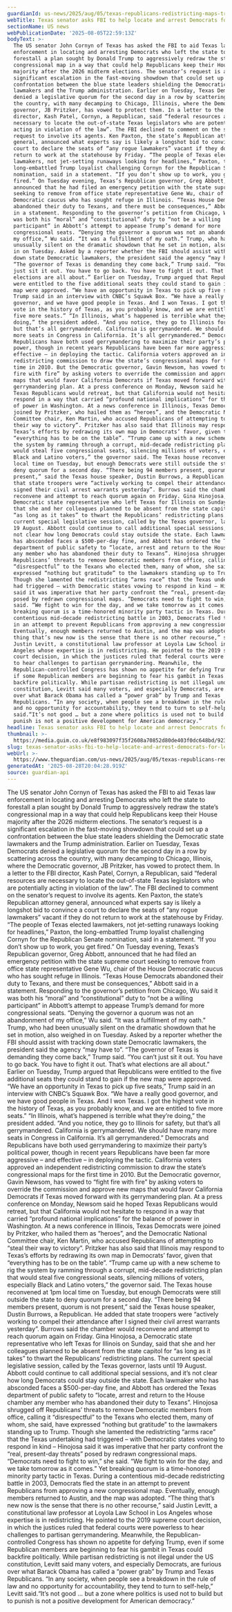 ```yaml
---
guardianId: us-news/2025/aug/05/texas-republicans-redistricting-maps-trump
webTitle: Texas senator asks FBI to help locate and arrest Democrats for leaving state
sectionName: US news
webPublicationDate: '2025-08-05T22:59:13Z'
bodyText: >-
  The US senator John Cornyn of Texas has asked the FBI to aid Texas law
  enforcement in locating and arresting Democrats who left the state to
  forestall a plan sought by Donald Trump to aggressively redraw the state’s
  congressional map in a way that could help Republicans keep their House
  majority after the 2026 midterm elections. The senator’s request is a
  significant escalation in the fast-moving showdown that could set up a
  confrontation between the blue state leaders shielding the Democratic state
  lawmakers and the Trump administration. Earlier on Tuesday, Texas Democrats
  denied a legislative quorum for the second day in a row by scattering across
  the country, with many decamping to Chicago, Illinois, where the Democratic
  governor, JB Pritzker, has vowed to protect them. In a letter to the FBI
  director, Kash Patel, Cornyn, a Republican, said “federal resources are
  necessary to locate the out-of-state Texas legislators who are potentially
  acting in violation of the law”. The FBI declined to comment on the senator’s
  request to involve its agents. Ken Paxton, the state’s Republican attorney
  general, announced what experts say is likely a longshot bid to convince a
  court to declare the seats of “any rogue lawmakers” vacant if they do not
  return to work at the statehouse by Friday. “The people of Texas elected
  lawmakers, not jet-setting runaways looking for headlines,” Paxton, the
  long-embattled Trump loyalist challenging Cornyn for the Republican Senate
  nomination, said in a statement. “If you don’t show up to work, you get
  fired.” On Tuesday evening, Texas’s Republican governor, Greg Abbott,
  announced that he had filed an emergency petition with the state supreme court
  seeking to remove from office state representative Gene Wu, chair of the House
  Democratic caucus who has sought refuge in Illinois. “Texas House Democrats
  abandoned their duty to Texans, and there must be consequences,” Abbott said
  in a statement. Responding to the governor’s petition from Chicago, Wu said it
  was both his “moral” and “constitutional” duty to “not be a willing
  participant” in Abbott’s attempt to appease Trump’s demand for more
  congressional seats. “Denying the governor a quorum was not an abandonment of
  my office,” Wu said. “It was a fulfillment of my oath.” Trump, who had been
  unusually silent on the dramatic showdown that he set in motion, also weighed
  in on Tuesday. Asked by a reporter whether the FBI should assist with tracking
  down state Democratic lawmakers, the president said the agency “may have to”.
  “The governor of Texas is demanding they come back,” Trump said. “You can’t
  just sit it out. You have to go back. You have to fight it out. That’s what
  elections are all about.” Earlier on Tuesday, Trump argued that Republicans
  were entitled to the five additional seats they could stand to gain if the new
  map were approved. “We have an opportunity in Texas to pick up five seats,”
  Trump said in an interview with CNBC’s Squawk Box. “We have a really good
  governor, and we have good people in Texas. And I won Texas. I got the highest
  vote in the history of Texas, as you probably know, and we are entitled to
  five more seats.” “In Illinois, what’s happened is terrible what they’re
  doing,” the president added. “And you notice, they go to Illinois for safety,
  but that’s all gerrymandered. California is gerrymandered. We should have many
  more seats in Congress in California. It’s all gerrymandered.” Democrats and
  Republicans have both used gerrymandering to maximize their party’s political
  power, though in recent years Republicans have been far more aggressive – and
  effective – in deploying the tactic. California voters approved an independent
  redistricting commission to draw the state’s congressional maps for the first
  time in 2010. But the Democratic governor, Gavin Newsom, has vowed to “fight
  fire with fire” by asking voters to override the commission and approve new
  maps that would favor California Democrats if Texas moved forward with its
  gerrymandering plan. At a press conference on Monday, Newsom said he hoped
  Texas Republicans would retreat, but that California would not hesitate to
  respond in a way that carried “profound national implications” for the balance
  of power in Washington. At a news conference in Illinois, Texas Democrats were
  joined by Pritzker, who hailed them as “heroes”, and the Democratic National
  Committee chair, Ken Martin, who accused Republicans of attempting to “steal
  their way to victory”. Pritzker has also said that Illinois may respond to
  Texas’s efforts by redrawing its own map in Democrats’ favor, given that
  “everything has to be on the table”. “Trump came up with a new scheme to rig
  the system by ramming through a corrupt, mid-decade redistricting plan that
  would steal five congressional seats, silencing millions of voters, especially
  Black and Latino voters,” the governor said. The Texas house reconvened at 1pm
  local time on Tuesday, but enough Democrats were still outside the state to
  deny quorum for a second day. “There being 94 members present, quorum is not
  present,” said the Texas house speaker, Dustin Burrows, a Republican. He added
  that state troopers were “actively working to compel their attendance after I
  signed their civil arrest warrants yesterday”. Burrows said the chamber would
  reconvene and attempt to reach quorum again on Friday. Gina Hinojosa, a
  Democratic state representative who left Texas for Illinois on Sunday, said
  that she and her colleagues planned to be absent from the state capitol for
  “as long as it takes” to thwart the Republicans’ redistricting plans. The
  current special legislative session, called by the Texas governor, lasts until
  19 August. Abbott could continue to call additional special sessions, and it’s
  not clear how long Democrats could stay outside the state. Each lawmaker who
  has absconded faces a $500-per-day fine, and Abbott has ordered the Texas
  department of public safety to “locate, arrest and return to the House chamber
  any member who has abandoned their duty to Texans”. Hinojosa shrugged off
  Republicans’ threats to remove Democratic members from office, calling it
  “disrespectful” to the Texans who elected them, many of whom, she said, have
  expressed “nothing but gratitude” to the lawmakers standing up to Trump.
  Though she lamented the redistricting “arms race” that the Texas undertaking
  had triggered – with Democratic states vowing to respond in kind – Hinojosa
  said it was imperative that her party confront the “real, present-day threats”
  posed by redrawn congressional maps. “Democrats need to fight to win,” she
  said. “We fight to win for the day, and we take tomorrow as it comes.” Yet
  breaking quorum is a time-honored minority party tactic in Texas. During a
  contentious mid-decade redistricting battle in 2003, Democrats fled the state
  in an attempt to prevent Republicans from approving a new congressional map.
  Eventually, enough members returned to Austin, and the map was adopted. “The
  thing that’s new now is the sense that there is no other recourse,” said
  Justin Levitt, a constitutional law professor at Loyola Law School in Los
  Angeles whose expertise is in redistricting. He pointed to the 2019 supreme
  court decision, in which the justices ruled that federal courts were powerless
  to hear challenges to partisan gerrymandering. Meanwhile, the
  Republican-controlled Congress has shown no appetite for defying Trump, even
  if some Republican members are beginning to fear his gambit in Texas could
  backfire politically. While partisan redistricting is not illegal under the US
  constitution, Levitt said many voters, and especially Democrats, are furious
  over what Barack Obama has called a “power grab” by Trump and Texas
  Republicans. “In any society, when people see a breakdown in the rule of law
  and no opportunity for accountability, they tend to turn to self-help,” Levitt
  said.“It’s not good … but a zone where politics is used not to build but to
  punish is not a positive development for American democracy.”
headline: Texas senator asks FBI to help locate and arrest Democrats for leaving state
thumbnail: >-
  https://media.guim.co.uk/e8f983097f35f2608a70852d80de403f0dc648bd/923_536_4637_3709/500.jpg
slug: texas-senator-asks-fbi-to-help-locate-and-arrest-democrats-for-leaving-state
webUrl: >-
  https://www.theguardian.com/us-news/2025/aug/05/texas-republicans-redistricting-maps-trump
generatedAt: '2025-08-28T20:04:28.919Z'
source: guardian-api
---
```

The US senator John Cornyn of Texas has asked the FBI to aid Texas law enforcement in locating and arresting Democrats who left the state to forestall a plan sought by Donald Trump to aggressively redraw the state’s congressional map in a way that could help Republicans keep their House majority after the 2026 midterm elections. The senator’s request is a significant escalation in the fast-moving showdown that could set up a confrontation between the blue state leaders shielding the Democratic state lawmakers and the Trump administration. Earlier on Tuesday, Texas Democrats denied a legislative quorum for the second day in a row by scattering across the country, with many decamping to Chicago, Illinois, where the Democratic governor, JB Pritzker, has vowed to protect them. In a letter to the FBI director, Kash Patel, Cornyn, a Republican, said “federal resources are necessary to locate the out-of-state Texas legislators who are potentially acting in violation of the law”. The FBI declined to comment on the senator’s request to involve its agents. Ken Paxton, the state’s Republican attorney general, announced what experts say is likely a longshot bid to convince a court to declare the seats of “any rogue lawmakers” vacant if they do not return to work at the statehouse by Friday. “The people of Texas elected lawmakers, not jet-setting runaways looking for headlines,” Paxton, the long-embattled Trump loyalist challenging Cornyn for the Republican Senate nomination, said in a statement. “If you don’t show up to work, you get fired.” On Tuesday evening, Texas’s Republican governor, Greg Abbott, announced that he had filed an emergency petition with the state supreme court seeking to remove from office state representative Gene Wu, chair of the House Democratic caucus who has sought refuge in Illinois. “Texas House Democrats abandoned their duty to Texans, and there must be consequences,” Abbott said in a statement. Responding to the governor’s petition from Chicago, Wu said it was both his “moral” and “constitutional” duty to “not be a willing participant” in Abbott’s attempt to appease Trump’s demand for more congressional seats. “Denying the governor a quorum was not an abandonment of my office,” Wu said. “It was a fulfillment of my oath.” Trump, who had been unusually silent on the dramatic showdown that he set in motion, also weighed in on Tuesday. Asked by a reporter whether the FBI should assist with tracking down state Democratic lawmakers, the president said the agency “may have to”. “The governor of Texas is demanding they come back,” Trump said. “You can’t just sit it out. You have to go back. You have to fight it out. That’s what elections are all about.” Earlier on Tuesday, Trump argued that Republicans were entitled to the five additional seats they could stand to gain if the new map were approved. “We have an opportunity in Texas to pick up five seats,” Trump said in an interview with CNBC’s Squawk Box. “We have a really good governor, and we have good people in Texas. And I won Texas. I got the highest vote in the history of Texas, as you probably know, and we are entitled to five more seats.” “In Illinois, what’s happened is terrible what they’re doing,” the president added. “And you notice, they go to Illinois for safety, but that’s all gerrymandered. California is gerrymandered. We should have many more seats in Congress in California. It’s all gerrymandered.” Democrats and Republicans have both used gerrymandering to maximize their party’s political power, though in recent years Republicans have been far more aggressive – and effective – in deploying the tactic. California voters approved an independent redistricting commission to draw the state’s congressional maps for the first time in 2010. But the Democratic governor, Gavin Newsom, has vowed to “fight fire with fire” by asking voters to override the commission and approve new maps that would favor California Democrats if Texas moved forward with its gerrymandering plan. At a press conference on Monday, Newsom said he hoped Texas Republicans would retreat, but that California would not hesitate to respond in a way that carried “profound national implications” for the balance of power in Washington. At a news conference in Illinois, Texas Democrats were joined by Pritzker, who hailed them as “heroes”, and the Democratic National Committee chair, Ken Martin, who accused Republicans of attempting to “steal their way to victory”. Pritzker has also said that Illinois may respond to Texas’s efforts by redrawing its own map in Democrats’ favor, given that “everything has to be on the table”. “Trump came up with a new scheme to rig the system by ramming through a corrupt, mid-decade redistricting plan that would steal five congressional seats, silencing millions of voters, especially Black and Latino voters,” the governor said. The Texas house reconvened at 1pm local time on Tuesday, but enough Democrats were still outside the state to deny quorum for a second day. “There being 94 members present, quorum is not present,” said the Texas house speaker, Dustin Burrows, a Republican. He added that state troopers were “actively working to compel their attendance after I signed their civil arrest warrants yesterday”. Burrows said the chamber would reconvene and attempt to reach quorum again on Friday. Gina Hinojosa, a Democratic state representative who left Texas for Illinois on Sunday, said that she and her colleagues planned to be absent from the state capitol for “as long as it takes” to thwart the Republicans’ redistricting plans. The current special legislative session, called by the Texas governor, lasts until 19 August. Abbott could continue to call additional special sessions, and it’s not clear how long Democrats could stay outside the state. Each lawmaker who has absconded faces a $500-per-day fine, and Abbott has ordered the Texas department of public safety to “locate, arrest and return to the House chamber any member who has abandoned their duty to Texans”. Hinojosa shrugged off Republicans’ threats to remove Democratic members from office, calling it “disrespectful” to the Texans who elected them, many of whom, she said, have expressed “nothing but gratitude” to the lawmakers standing up to Trump. Though she lamented the redistricting “arms race” that the Texas undertaking had triggered – with Democratic states vowing to respond in kind – Hinojosa said it was imperative that her party confront the “real, present-day threats” posed by redrawn congressional maps. “Democrats need to fight to win,” she said. “We fight to win for the day, and we take tomorrow as it comes.” Yet breaking quorum is a time-honored minority party tactic in Texas. During a contentious mid-decade redistricting battle in 2003, Democrats fled the state in an attempt to prevent Republicans from approving a new congressional map. Eventually, enough members returned to Austin, and the map was adopted. “The thing that’s new now is the sense that there is no other recourse,” said Justin Levitt, a constitutional law professor at Loyola Law School in Los Angeles whose expertise is in redistricting. He pointed to the 2019 supreme court decision, in which the justices ruled that federal courts were powerless to hear challenges to partisan gerrymandering. Meanwhile, the Republican-controlled Congress has shown no appetite for defying Trump, even if some Republican members are beginning to fear his gambit in Texas could backfire politically. While partisan redistricting is not illegal under the US constitution, Levitt said many voters, and especially Democrats, are furious over what Barack Obama has called a “power grab” by Trump and Texas Republicans. “In any society, when people see a breakdown in the rule of law and no opportunity for accountability, they tend to turn to self-help,” Levitt said.“It’s not good … but a zone where politics is used not to build but to punish is not a positive development for American democracy.”
